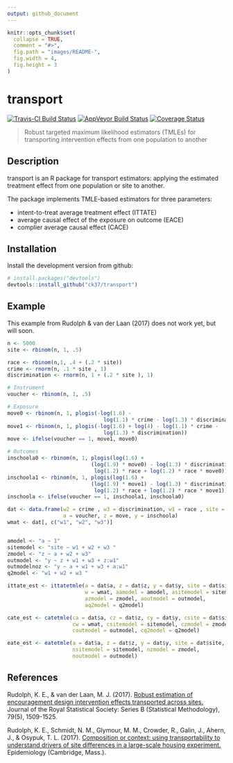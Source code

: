 ```yaml
---
output: github_document
---
```


```r
knitr::opts_chunk$set(
  collapse = TRUE,
  comment = "#>",
  fig.path = "images/README-",
  fig.width = 4,
  fig.height = 3
)
```

# transport

[![Travis-CI Build Status](https://travis-ci.org/ck37/transport.svg?branch=master)](https://travis-ci.org/ck37/transport)
[![AppVeyor Build  Status](https://ci.appveyor.com/api/projects/status/github/ck37/transport?branch=master&svg=true)](https://ci.appveyor.com/project/ck37/transport)
[![Coverage Status](https://img.shields.io/codecov/c/github/ck37/transport/master.svg)](https://codecov.io/github/ck37/transport?branch=master)

> Robust targeted maximum likelihood estimators (TMLEs) for transporting intervention effects from one population to another

## Description

transport is an R package for transport estimators: applying the estimated treatment effect from one population or site to another.

The package implements TMLE-based estimators for three parameters:

 * intent-to-treat average treatment effect (ITTATE)
 * average causal effect of the exposure on outcome (EACE)
 * complier average causal effect (CACE)

## Installation

Install the development version from github:

```r
# install.packages("devtools")
devtools::install_github("ck37/transport")
```

## Example

This example from Rudolph & van der Laan (2017) does not work yet, but will soon.

```r
n <- 5000
site <- rbinom(n, 1, .5)

race <- rbinom(n,1, .4 + (.2 * site))
crime <- rnorm(n, .1 * site , 1)
discrimination <- rnorm(n, 1 + (.2 * site ), 1)

# Instrument
voucher <- rbinom(n, 1, .5)

# Exposure
move0 <- rbinom(n, 1, plogis(-log(1.6) -
                               log(1.1) * crime - log(1.3) * discrimination))
move1 <- rbinom(n, 1, plogis(-log(1.6) + log(4) - log(1.1) * crime -
                               log(1.3) * discrimination))
move <- ifelse(voucher == 1, move1, move0)

# Outcomes
inschoola0 <- rbinom(n, 1, plogis(log(1.6) +
                           (log(1.9) * move0) - log(1.3) * discrimination -
                            log(1.2) * race + log(1.2) * race * move0))
inschoola1 <- rbinom(n, 1, plogis(log(1.6) +
                           (log(1.9) * move1) - log(1.3) * discrimination -
                            log(1.2) * race + log(1.2) * race * move1))
inschoola <- ifelse(voucher == 1, inschoola1, inschoola0)

dat <- data.frame(w2 = crime , w3 = discrimination, w1 = race , site = site ,
                  a = voucher, z = move, y = inschoola)
wmat <- dat[, c("w1", "w2", "w3")]


amodel <- "a ~ 1"
sitemodel <- "site ~ w1 + w2 + w3 "
zmodel <- "z ~ a + w2 + w3"
outmodel <- "y ~ z + w1 + w3 + z:w1"
outmodelnoz <- "y ~ a + w1 + w3 + a:w1"
q2model <- "w1 + w2 + w3 "

ittate_est <- ittatetmle(a = dat$a, z = dat$z, y = dat$y, site = dat$site,
                         w = wmat, aamodel = amodel, asitemodel = sitemodel,
                         azmodel = zmodel, aoutmodel = outmodel,
                         aq2model = q2model)

cate_est <- catetmle(ca = dat$a, cz = dat$z, cy = dat$y, csite = dat$site,
                     cw = wmat, csitemodel = sitemodel, czmodel = zmodel,
                     coutmodel = outmodel, cq2model = q2model)

eate_est <- eatetmle(a = dat$a, z = dat$z, y = dat$y, site = dat$site, w = wmat,
                     nsitemodel = sitemodel, nzmodel = zmodel,
                     noutmodel = outmodel)
```

## References

Rudolph, K. E., & van der Laan, M. J. (2017). [Robust estimation of encouragement design intervention effects transported across sites.](http://onlinelibrary.wiley.com/doi/10.1111/rssb.12213/full) Journal of the Royal Statistical Society: Series B (Statistical Methodology), 79(5), 1509-1525.

Rudolph, K. E., Schmidt, N. M., Glymour, M. M., Crowder, R., Galin, J., Ahern, J., & Osypuk, T. L. (2017). [Composition or context: using transportability to understand drivers of site differences in a large-scale housing experiment.](http://europepmc.org/abstract/med/29076878) Epidemiology (Cambridge, Mass.).
